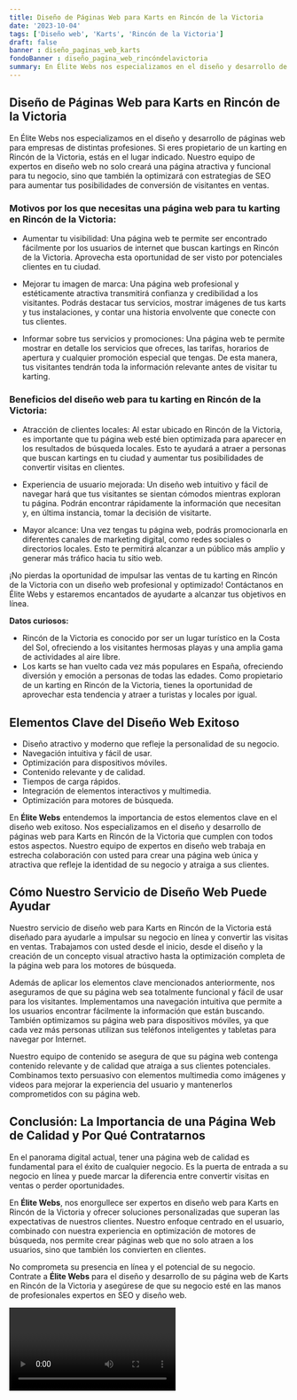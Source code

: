 ```yaml
---
title: Diseño de Páginas Web para Karts en Rincón de la Victoria
date: '2023-10-04'
tags: ['Diseño web', 'Karts', 'Rincón de la Victoria']
draft: false
banner : diseño_paginas_web_karts
fondoBanner : diseño_pagina_web_rincóndelavictoria
summary: En Élite Webs nos especializamos en el diseño y desarrollo de páginas web para empresas de distintas profesiones. Si eres propietario de un karting en Rincón de la Victoria, estás en el lugar indicado. Nuestro equipo de expertos en diseño web no solo creará una página atractiva y funcional para tu negocio, sino que también la optimizará con estrategias de SEO para aumentar tus posibilidades de conversión de visitantes en ventas.
---
```


## Diseño de Páginas Web para Karts en Rincón de la Victoria

En Élite Webs nos especializamos en el diseño y desarrollo de páginas web para empresas de distintas profesiones. Si eres propietario de un karting en Rincón de la Victoria, estás en el lugar indicado. Nuestro equipo de expertos en diseño web no solo creará una página atractiva y funcional para tu negocio, sino que también la optimizará con estrategias de SEO para aumentar tus posibilidades de conversión de visitantes en ventas.

### Motivos por los que necesitas una página web para tu karting en Rincón de la Victoria:

- Aumentar tu visibilidad: Una página web te permite ser encontrado fácilmente por los usuarios de internet que buscan kartings en Rincón de la Victoria. Aprovecha esta oportunidad de ser visto por potenciales clientes en tu ciudad.

- Mejorar tu imagen de marca: Una página web profesional y estéticamente atractiva transmitirá confianza y credibilidad a los visitantes. Podrás destacar tus servicios, mostrar imágenes de tus karts y tus instalaciones, y contar una historia envolvente que conecte con tus clientes.

- Informar sobre tus servicios y promociones: Una página web te permite mostrar en detalle los servicios que ofreces, las tarifas, horarios de apertura y cualquier promoción especial que tengas. De esta manera, tus visitantes tendrán toda la información relevante antes de visitar tu karting.

### Beneficios del diseño web para tu karting en Rincón de la Victoria:

- Atracción de clientes locales: Al estar ubicado en Rincón de la Victoria, es importante que tu página web esté bien optimizada para aparecer en los resultados de búsqueda locales. Esto te ayudará a atraer a personas que buscan kartings en tu ciudad y aumentar tus posibilidades de convertir visitas en clientes.

- Experiencia de usuario mejorada: Un diseño web intuitivo y fácil de navegar hará que tus visitantes se sientan cómodos mientras exploran tu página. Podrán encontrar rápidamente la información que necesitan y, en última instancia, tomar la decisión de visitarte.

- Mayor alcance: Una vez tengas tu página web, podrás promocionarla en diferentes canales de marketing digital, como redes sociales o directorios locales. Esto te permitirá alcanzar a un público más amplio y generar más tráfico hacia tu sitio web.

¡No pierdas la oportunidad de impulsar las ventas de tu karting en Rincón de la Victoria con un diseño web profesional y optimizado! Contáctanos en Élite Webs y estaremos encantados de ayudarte a alcanzar tus objetivos en línea.

**Datos curiosos:**
- Rincón de la Victoria es conocido por ser un lugar turístico en la Costa del Sol, ofreciendo a los visitantes hermosas playas y una amplia gama de actividades al aire libre.
- Los karts se han vuelto cada vez más populares en España, ofreciendo diversión y emoción a personas de todas las edades. Como propietario de un karting en Rincón de la Victoria, tienes la oportunidad de aprovechar esta tendencia y atraer a turistas y locales por igual.

<GifSeo />

<Cta />

## Elementos Clave del Diseño Web Exitoso

- Diseño atractivo y moderno que refleje la personalidad de su negocio.
- Navegación intuitiva y fácil de usar.
- Optimización para dispositivos móviles.
- Contenido relevante y de calidad.
- Tiempos de carga rápidos.
- Integración de elementos interactivos y multimedia.
- Optimización para motores de búsqueda.

En **Élite Webs** entendemos la importancia de estos elementos clave en el diseño web exitoso. Nos especializamos en el diseño y desarrollo de páginas web para Karts en Rincón de la Victoria que cumplen con todos estos aspectos. Nuestro equipo de expertos en diseño web trabaja en estrecha colaboración con usted para crear una página web única y atractiva que refleje la identidad de su negocio y atraiga a sus clientes.

## Cómo Nuestro Servicio de Diseño Web Puede Ayudar

Nuestro servicio de diseño web para Karts en Rincón de la Victoria está diseñado para ayudarle a impulsar su negocio en línea y convertir las visitas en ventas. Trabajamos con usted desde el inicio, desde el diseño y la creación de un concepto visual atractivo hasta la optimización completa de la página web para los motores de búsqueda.

Además de aplicar los elementos clave mencionados anteriormente, nos aseguramos de que su página web sea totalmente funcional y fácil de usar para los visitantes. Implementamos una navegación intuitiva que permite a los usuarios encontrar fácilmente la información que están buscando. También optimizamos su página web para dispositivos móviles, ya que cada vez más personas utilizan sus teléfonos inteligentes y tabletas para navegar por Internet.

Nuestro equipo de contenido se asegura de que su página web contenga contenido relevante y de calidad que atraiga a sus clientes potenciales. Combinamos texto persuasivo con elementos multimedia como imágenes y videos para mejorar la experiencia del usuario y mantenerlos comprometidos con su página web.

## Conclusión: La Importancia de una Página Web de Calidad y Por Qué Contratarnos

En el panorama digital actual, tener una página web de calidad es fundamental para el éxito de cualquier negocio. Es la puerta de entrada a su negocio en línea y puede marcar la diferencia entre convertir visitas en ventas o perder oportunidades.

En **Élite Webs**, nos enorgullece ser expertos en diseño web para Karts en Rincón de la Victoria y ofrecer soluciones personalizadas que superan las expectativas de nuestros clientes. Nuestro enfoque centrado en el usuario, combinado con nuestra experiencia en optimización de motores de búsqueda, nos permite crear páginas web que no solo atraen a los usuarios, sino que también los convierten en clientes.

No comprometa su presencia en línea y el potencial de su negocio. Contrate a **Élite Webs** para el diseño y desarrollo de su página web de Karts en Rincón de la Victoria y asegúrese de que su negocio esté en las manos de profesionales expertos en SEO y diseño web.

<Video />

<CtaBot job='Karts' city='Rincón de la Victoria'/>

<Gmaps query='Rincón de la Victoria+españa+maps' />